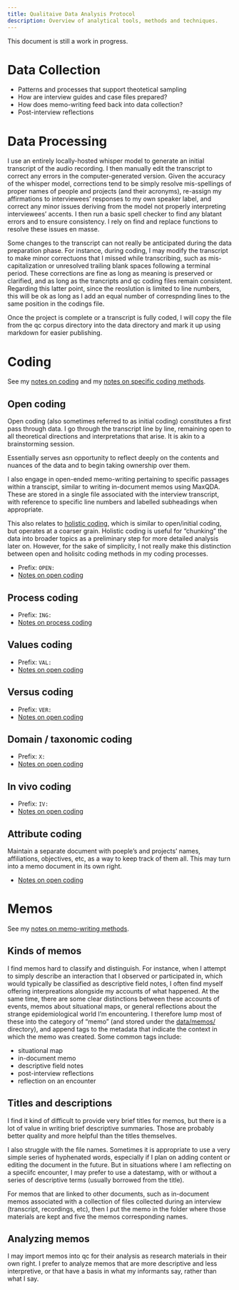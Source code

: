 ```yaml
---
title: Qualitaive Data Analysis Protocol
description: Overview of analytical tools, methods and techniques.
---
```


::: {.callout-note}
This document is still a work in progress.
:::

# Data Collection
- Patterns and processes that support theotetical sampling
- How are interview guides and case files prepared?
- How does memo-writing feed back into data collection?
- Post-interview reflections

# Data Processing
I use an entirely locally-hosted whisper model to generate an initial transcript of the audio recording.
I then manually edit the transcript to correct any errors in the computer-generated version.
Given the accuracy of the whisper model, corrections tend to be simply resolve mis-spellings of proper names of people and projects (and their acronyms), re-assign my affirmations to interviewees' responses to my own speaker label, and correct any minor issues deriving from the model not properly interpreting interviewees' accents.
I then run a basic spell checker to find any blatant errors and to ensure consistency.
I rely on find and replace functions to resolve these issues en masse.

Some changes to the transcript can not really be anticipated during the data preparation phase.
For instance, during coding, I may modify the transcript to make minor correctuons that I missed while transcribing, such as mis-capitalization or unresolved trailing blank spaces following a terminal period.
These corrections are fine as long as meaning is preserved or clarified, and as long as the trancripts and qc coding files remain consistent.
Regarding this latter point, since the reoslution is limited to line numbers, this will be ok as long as I add an equal number of correspnding lines to the same position in the codings file.

Once the project is complete or a transcript is fully coded, I will copy the file from the qc corpus directory into the data directory and mark it up using markdown for easier publishing.

# Coding
See my [notes on coding](notes/methodology-notes.qmd#coding) and my [notes on specific coding methods](notes/coding-methods.qmd).

## Open coding
Open coding (also sometimes referred to as initial coding) constitutes a first pass through data.
I go through the transcript line by line, remaining open to all theoretical directions and interpretations that arise.
It is akin to a brainstorming session.

Essentially serves asn opportunity to reflect deeply on the contents and nuances of the data and to begin taking ownership over them.

I also engage in open-ended memo-writing pertaining to specific passages within a transcipt, similar to writing in-document memos using MaxQDA.
These are stored in a single file associated with the interview transcript, with reference to specific line numbers and labelled subheadings when appropriate.

This also relates to [holistic coding](notes/coding-methods.qmd#holistic-coding), which is similar to open/initial coding, but operates at a coarser grain.
Holistic coding is useful for "chunking" the data into broader topics as a preliminary step for more detailed analysis later on.
However, for the sake of simplicity, I not really make this distinction between open and holisitc coding methods in my coding processes.

- Prefix: `OPEN:`
- [Notes on open coding](notes/coding-methods.qmd#initial-coding)

## Process coding

- Prefix: `ING:`
- [Notes on process coding](notes/coding-methods.qmd#process-coding)

## Values coding

- Prefix: `VAL:`
- [Notes on open coding](notes/coding-methods.qmd#values-coding)

## Versus coding

- Prefix: `VER:`
- [Notes on open coding](notes/coding-methods.qmd#versus-coding)

## Domain / taxonomic coding

- Prefix: `X:`
- [Notes on open coding](notes/coding-methods.qmd#domain-and-taxonomic-coding)

## In vivo coding

- Prefix: `IV:`
- [Notes on open coding](notes/coding-methods.qmd#in-vivo-coding)

## Attribute coding
Maintain a separate document with poeple's and projects' names, affiliations, objectives, etc, as a way to keep track of them all.
This may turn into a memo document in its own right.

- [Notes on open coding](notes/coding-methods.qmd#attribute-coding)


# Memos
See my [notes on memo-writing methods](notes/methodology-notes.qmd#memos).

## Kinds of memos
I find memos hard to classify and distinguish.
For instance, when I attempt to simply describe an interaction that I observed or participated in, which would typically be classified as descriptive field notes, I often find myself offering interpreations alongside my accounts of what happened.
At the same time, there are some clear distinctions between these accounts of events, memos about situational maps, or general reflections about the strange epidemiological world I'm encountering.
I therefore lump most of these into the category of "memo" (and stored under the [data/memos/](data/memos/index.qmd) directory), and append tags to the metadata that indicate the context in which the memo was created.
Some common tags include:

- situational map
- in-document memo
- descriptive field notes
- post-interview reflections
- reflection on an encounter

## Titles and descriptions
I find it kind of difficult to provide very brief titles for memos, but there is a lot of value in writing brief descriptive summaries.
Those are probably better quality and more helpful than the titles themselves.

I also struggle with the file names.
Sometimes it is appropriate to use a very simple series of hyphenated words, especially if I plan on adding content or editing the document in the future.
But in situations where I am reflecting on a speciifc encounter, I may prefer to use a datestamp, with or without a series of descriptive terms (usually borrowed from the title).

For memos that are linked to other documents, such as in-document memos associated with a collection of files collected during an interview (transcript, recordings, etc), then I put the memo in the folder where those materials are kept and five the memos corresponding names.

## Analyzing memos
I may import memos into qc for their analysis as research materials in their own right.
I prefer to analyze memos that are more descriptive and less interpretive, or that have a basis in what my informants say, rather than what I say.

